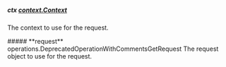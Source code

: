 
##### **ctx** [context.Context](https://pkg.go.dev/context#Context)
The context to use for the request.

<Collapsible>
    ##### **request** operations.DeprecatedOperationWithCommentsGetRequest
    The request object to use for the request.
    <Collapsible.Break/>
    <DeprecatedOperationWithCommentsGetRequest/>
</Collapsible>


